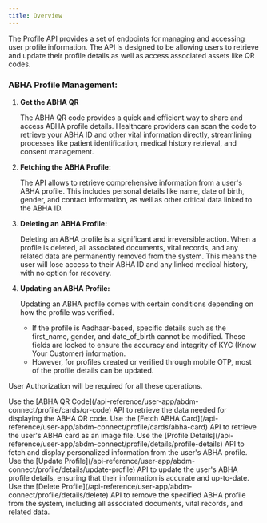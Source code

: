 ```yaml
---
title: Overview
---
```


The Profile API provides a set of endpoints for managing and accessing user profile information.
The API is designed to be allowing users to retrieve and update their profile details as well as access
associated assets like QR codes.

### ABHA Profile Management:

1. **Get the ABHA QR**

    The ABHA QR code provides a quick and efficient way to share and access ABHA profile details.
    Healthcare providers can scan the code to retrieve your ABHA ID and other vital information directly,
    streamlining processes like patient identification, medical history retrieval, and consent management.

2. **Fetching the ABHA Profile:**

    The API allows to retrieve comprehensive information from a user's ABHA profile.
    This includes personal details like name, date of birth, gender, and contact information, as well as other critical
    data linked to the ABHA ID.

3. **Deleting an ABHA Profile:**

    Deleting an ABHA profile is a significant and irreversible action. When a profile is deleted, all associated
    documents, vital records, and any related data are permanently removed from the system. This means the user will
    lose access to their ABHA ID and any linked medical history, with no option for recovery.

4. **Updating an ABHA Profile:**

    Updating an ABHA profile comes with certain conditions depending on how the profile was verified.
    - If the profile is Aadhaar-based, specific details such as the first_name, gender, and date_of_birth cannot be modified.
    These fields are locked to ensure the accuracy and integrity of KYC (Know Your Customer) information.
    - However, for profiles created or verified through mobile OTP, most of the profile details can be updated.

<Note> User Authorization will be required for all these operations.</Note>

<Steps>
    <Step title="Retrieve ABHA QR Code Data">
        Use the [ABHA QR Code](/api-reference/user-app/abdm-connect/profile/cards/qr-code) API to retrieve the data
        needed for displaying the ABHA QR code.
    </Step>
    <Step title="Fetch the ABHA Card">
        Use the [Fetch ABHA Card](/api-reference/user-app/abdm-connect/profile/cards/abha-card) API to retrieve the
        user's ABHA card as an image file.
    </Step>
    <Step title="Fetch ABHA Profile Details">
        Use the [Profile Details](/api-reference/user-app/abdm-connect/profile/details/profile-details) API to fetch
        and display personalized information from the user's ABHA profile.
    </Step>
    <Step title="Update ABHA Profile">
        Use the [Update Profile](/api-reference/user-app/abdm-connect/profile/details/update-profile) API to update
        the user's ABHA profile details, ensuring that their information is accurate and up-to-date.
    </Step>
    <Step title="Delete ABHA Profile">
        Use the [Delete Profile](/api-reference/user-app/abdm-connect/profile/details/delete) API to remove the specified
        ABHA profile from the system, including all associated documents, vital records, and related data.
    </Step>
</Steps>